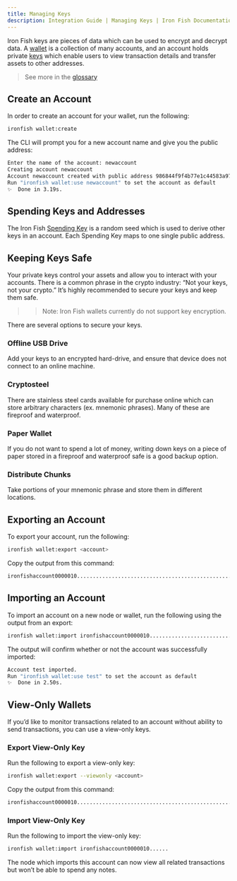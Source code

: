 ```yaml
---
title: Managing Keys
description: Integration Guide | Managing Keys | Iron Fish Documentation
---
```


Iron Fish keys are pieces of data which can be used to encrypt and decrypt data.
A [wallet](/use/get-started/glossary#Wallet) is a collection of many accounts,
and an account holds private [keys](/use/get-started/glossary#Keys) which enable users to view transaction details
and transfer assets to other
addresses.

> See more in the [glossary](/use/get-started/glossary)

## Create an Account

In order to create an account for your wallet, run the following:

```sh
ironfish wallet:create
```

The CLI will prompt you for a new account name and give you the public address:

```sh
Enter the name of the account: newaccount
Creating account newaccount
Account newaccount created with public address 986844f9f4b77e1c44583a97f190de4f97c5df58412abe1b3fdf5d294015a59e
Run "ironfish wallet:use newaccount" to set the account as default
✨  Done in 3.19s.
```

## Spending Keys and Addresses

The Iron Fish [Spending Key](/use/get-started/glossary#Spending-Keys) is a random seed which is used to derive other keys
in an account. Each Spending Key maps to one single public address.

## Keeping Keys Safe

Your private keys control your assets and allow you to interact with your
accounts. There is a common phrase in the crypto industry: “Not your keys, not
your crypto.” It’s highly recommended to secure your keys and keep them safe.

> > Note: Iron Fish wallets currently do not support key encryption.

There are several options to secure your keys.

### Offline USB Drive

Add your keys to an encrypted hard-drive, and ensure that device does not
connect to an online machine.

### Cryptosteel

There are stainless steel cards available for purchase online which can store
arbitrary characters (ex. mnemonic phrases). Many of these are fireproof and
waterproof.

### Paper Wallet

If you do not want to spend a lot of money, writing down keys on a piece of
paper stored in a fireproof and waterproof safe is a good backup option.

### Distribute Chunks

Take portions of your mnemonic phrase and store them in different locations.

## Exporting an Account

To export your account, run the following:

```sh
ironfish wallet:export <account>
```

Copy the output from this command:

```sh
ironfishaccount0000010....................................................................................fryk
```

## Importing an Account

To import an account on a new node or wallet, run the following using the output from an export:

```sh
ironfish wallet:import ironfishaccount0000010....................................................................................fryk
```

The output will confirm whether or not the account was successfully imported:

```sh
Account test imported.
Run "ironfish wallet:use test" to set the account as default
✨  Done in 2.50s.
```

## View-Only Wallets

If you’d like to monitor transactions related to an account without ability to
send transactions, you can use a view-only keys.

### Export View-Only Key

Run the following to export a view-only key:

```sh
ironfish wallet:export --viewonly <account>
```

Copy the output from this command:

```sh
ironfishaccount0000010....................................................................................
```

### Import View-Only Key

Run the following to import the view-only key:

```sh
ironfish wallet:import ironfishaccount0000010......
```

The node which imports this account can now view all related transactions but
won’t be able to spend any notes.
